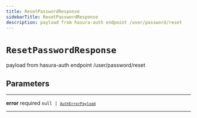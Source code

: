 ```yaml
---
title: ResetPasswordResponse
sidebarTitle: ResetPasswordResponse
description: payload from hasura-auth endpoint /user/password/reset
---
```


# `ResetPasswordResponse`

payload from hasura-auth endpoint /user/password/reset

## Parameters

---

**<span className="parameter-name">error</span>** <span className="optional-status">required</span> <code>null &#124; [`AuthErrorPayload`](/reference/javascript/auth/types/auth-error-payload)</code>

---
